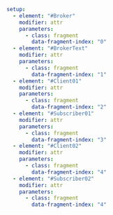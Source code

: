 ```yaml { .animate src="img/009_mqtt_root.svg"}
setup:
  - element: "#Broker"
    modifier: attr
    parameters:
      - class: fragment
        data-fragment-index: "0"
  - element: "#BrokerText"
    modifier: attr
    parameters:
      - class: fragment
        data-fragment-index: "1"
  - element: "#Client01"
    modifier: attr
    parameters:
      - class: fragment
        data-fragment-index: "2"
  - element: "#Subscriber01"
    modifier: attr
    parameters:
      - class: fragment
        data-fragment-index: "3"
  - element: "#Client02"
    modifier: attr
    parameters:
      - class: fragment
        data-fragment-index: "4"
  - element: "#Subscriber02"
    modifier: attr
    parameters:
      - class: fragment
        data-fragment-index: "4"
```